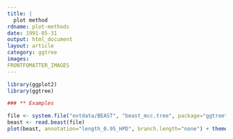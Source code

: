 ```yaml
---
title: |
  plot method
rdname: plot-methods
date: 1991-05-31
output: html_document
layout: article
category: ggtree
images:
FRONTFOMATTER_IMAGES
---
```


```r
library(ggplot2)
library(ggtree)
```

```r
### ** Examples

file <- system.file("extdata/BEAST", "beast_mcc.tree", package="ggtree")
beast <- read.beast(file)
plot(beast, annotation="length_0.95_HPD", branch.length="none") + theme_tree()



```